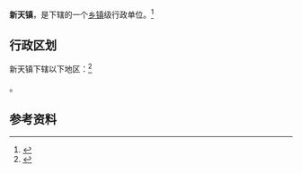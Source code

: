 {{中国乡级行政区|62/07/22/103/000}}

'''新天镇'''，是{{PRC admin/fullname|62/07/22/103/000|3}}下辖的一个[[乡镇|乡镇]]级行政单位。<ref>{{PRC admin/ref sgc|{{PRC admin/parent|62/07/22/103/000}}}}</ref>

== 行政区划 ==

新天镇下辖以下地区：<ref>{{PRC admin/ref sgc|62/07/22/103/000}}</ref>

{{PRC admin/children|62/07/22/103/000}}。

== 参考资料 ==

{{reflist}}

{{行政区划小作品}}
{{PRC admin/navcat|62/07/22/103/000}}